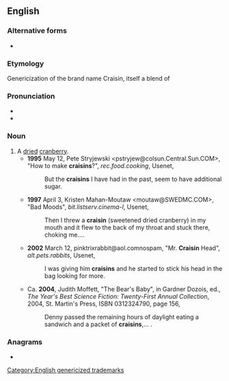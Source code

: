 ==English==

===Alternative forms===
* {{l|en|Craisin}}

===Etymology===
Genericization of the brand name Craisin, itself a blend of {{affix|en|cranberry|raisin}}

===Pronunciation===
* {{IPA|/ˈkɹeɪzn̩/|lang=en}}
* {{rhymes|eɪzən|lang=en}}

===Noun===
{{en-noun}}
# A [[dry|dried]] [[cranberry]].
#* '''1995''' May 12, Pete Stryjewski <pstryjew@colsun.Central.Sun.COM>, "How to make '''craisins'''?", ''rec.food.cooking'', Usenet,
#*: But the '''craisins''' I have had in the past, seem to have additional sugar.
#* '''1997''' April 3, Kristen Mahan-Moutaw <moutaw@SWEDMC.COM>, "Bad Moods", ''bit.listserv.cinema-l'', Usenet,
#*: Then I threw a '''craisin''' (sweetened dried cranberry) in my mouth and it flew to the back of my throat and stuck there, choking me....
#* '''2002''' March 12, pinktrixrabbit@aol.comnospam, "Mr. '''Craisin''' Head", ''alt.pets.rabbits'', Usenet,
#*: I was giving him '''craisins''' and he started to stick his head in the bag looking for more.
#* Ca. '''2004''', Judith Moffett, "The Bear's Baby", in Gardner Dozois, ed., ''The Year's Best Science Fiction: Twenty-First Annual Collection'', 2004, St. Martin's Press, ISBN 0312324790, page 156,
#*: Denny passed the remaining hours of daylight eating a sandwich and a packet of '''craisins''',...&nbsp;.

===Anagrams===
* {{l|en|arsinic}}

[[Category:English genericized trademarks]]